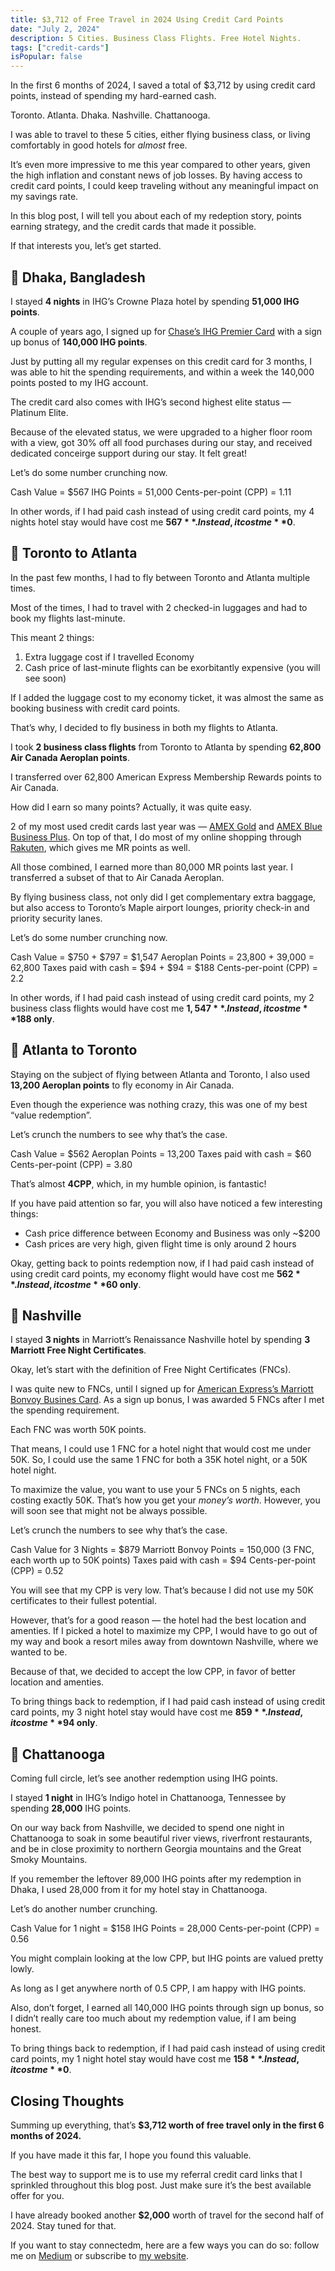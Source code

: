 ```yaml
---
title: $3,712 of Free Travel in 2024 Using Credit Card Points 
date: "July 2, 2024"
description: 5 Cities. Business Class Flights. Free Hotel Nights.
tags: ["credit-cards"]
isPopular: false
---
```

In the first 6 months of 2024, I saved a total of $3,712 by using credit card points, instead of spending my hard-earned cash. 

Toronto. Atlanta. Dhaka. Nashville. Chattanooga. 

I was able to travel to these 5 cities, either flying business class, or living comfortably in good hotels for *almost* free. 

It’s even more impressive to me this year compared to other years, given the high inflation and constant news of job losses. By having access to credit card points, I could keep traveling without any meaningful impact on my savings rate. 

In this blog post, I will tell you about each of my redeption story, points earning strategy, and the credit cards that made it possible. 

If that interests you, let’s get started. 

## 🏨 Dhaka, Bangladesh
I stayed **4 nights** in IHG’s Crowne Plaza hotel by spending **51,000 IHG points**. 

A couple of years ago, I signed up for [Chase’s IHG Premier Card](https://www.referyourchasecard.com/210m/1XJ2MVKHIH) with a sign up bonus of **140,000 IHG points**. 

Just by putting all my regular expenses on this credit card for 3 months, I was able to hit the spending requirements, and within a week the 140,000 points posted to my IHG account. 

The credit card also comes with IHG’s second highest elite status — Platinum Elite. 

Because of the elevated status, we were upgraded to a higher floor room with a view, got 30% off all food purchases during our stay, and received dedicated conceirge support during our stay. It felt great! 

Let’s do some number crunching now. 

Cash Value = $567
IHG Points = 51,000
Cents-per-point (CPP) = 1.11 

In other words, if I had paid cash instead of using credit card points, my 4 nights hotel stay would have cost me **$567**. Instead, it cost me **$0**. 

## 🛫 Toronto to Atlanta
In the past few months, I had to fly between Toronto and Atlanta multiple times. 

Most of the times, I had to travel with 2 checked-in luggages and had to book my flights last-minute. 

This meant 2 things:
1. Extra luggage cost if I travelled Economy
2. Cash price of last-minute flights can be exorbitantly expensive (you will see soon)

If I added the luggage cost to my economy ticket, it was almost the same as booking business with credit card points. 

That’s why, I decided to fly business in both my flights to Atlanta. 

I took **2 business class flights** from Toronto to Atlanta by spending **62,800 Air Canada Aeroplan points**. 

I transferred over 62,800 American Express Membership Rewards points to Air Canada.

How did I earn so many points? Actually, it was quite easy. 

2 of my most used credit cards last year was — [AMEX Gold](https://americanexpress.com/en-us/referral/gold-card?ref=MDIRTHlsVP&XLINK=MYCP) and [AMEX Blue Business Plus](https://americanexpress.com/en-us/referral/bluebusinessplus-credit-card?ref=MDIRTHTjpg&XLINK=MYCP). On top of that, I do most of my online shopping through [Rakuten](www.rakuten.com/r/JBNNVV?eeid=28187), which gives me MR points as well. 

All those combined, I earned more than 80,000 MR points last year. I transferred a subset of that to Air Canada Aeroplan. 

By flying business class, not only did I get complementary extra baggage, but also access to Toronto’s Maple airport lounges, priority check-in and priority security lanes. 

Let’s do some number crunching now. 

Cash Value = $750 + $797 = $1,547
Aeroplan Points = 23,800 + 39,000 = 62,800
Taxes paid with cash = $94 + $94 = $188
Cents-per-point (CPP) = 2.2

In other words, if I had paid cash instead of using credit card points, my 2 business class flights would have cost me **$1,547**. Instead, it cost me **$188 only**.

## 🛫 Atlanta to Toronto
Staying on the subject of flying between Atlanta and Toronto, I also used **13,200 Aeroplan points** to fly economy in Air Canada. 

Even though the experience was nothing crazy, this was one of my best “value redemption”. 

Let’s crunch the numbers to see why that’s the case. 

Cash Value = $562
Aeroplan Points = 13,200
Taxes paid with cash = $60
Cents-per-point (CPP) = 3.80

That’s almost **4CPP**, which, in my humble opinion, is fantastic! 

If you have paid attention so far, you will also have noticed a few interesting things:
- Cash price difference between Economy and Business was only ~$200
- Cash prices are very high, given flight time is only around 2 hours

Okay, getting back to points redemption now, if I had paid cash instead of using credit card points, my economy flight would have cost me **$562**. Instead, it cost me **$60 only**.

## 🏨 Nashville
I stayed **3 nights** in Marriott’s Renaissance Nashville hotel by spending **3 Marriott Free Night Certificates**. 

Okay, let’s start with the definition of Free Night Certificates (FNCs). 

I was quite new to FNCs, until I signed up for [American Express’s Marriott Bonvoy Busines Card](https://www.americanexpress.com/us/credit-cards/business/business-credit-cards/amex-marriott-bonvoy-business-credit-card/). As a sign up bonus, I was awarded 5 FNCs after I met the spending requirement. 

Each FNC was worth 50K points. 

That means, I could use 1 FNC for a hotel night that would cost me under 50K. So, I could use the same 1 FNC for both a 35K hotel night, or a 50K hotel night.

To maximize the value, you want to use your 5 FNCs on 5 nights, each costing exactly 50K. That’s how you get your *money’s worth*. However, you will soon see that might not be always possible. 

Let’s crunch the numbers to see why that’s the case. 

Cash Value for 3 Nights = $879
Marriott Bonvoy Points = 150,000 (3 FNC, each worth up to 50K points)
Taxes paid with cash = $94
Cents-per-point (CPP) = 0.52

You will see that my CPP is very low. That’s because I did not use my 50K certificates to their fullest potential. 

However, that’s for a good reason — the hotel had the best location and amenties. If I picked a hotel to maximize my CPP, I would have to go out of my way and book a resort miles away from downtown Nashville, where we wanted to be. 

Because of that, we decided to accept the low CPP, in favor of better location and amenties. 

To bring things back to redemption, if I had paid cash instead of using credit card points, my 3 night hotel stay would have cost me **$859**. Instead, it cost me **$94 only**.

## 🏨 Chattanooga
Coming full circle, let’s see another redemption using IHG points. 

I stayed **1 night** in IHG’s Indigo hotel in Chattanooga, Tennessee  by spending **28,000** IHG points. 

On our way back from Nashville, we decided to spend one night in Chattanooga to soak in some beautiful river views, riverfront restaurants, and be in close proximity to northern Georgia mountains and the Great Smoky Mountains. 

If you remember the leftover 89,000 IHG points after my redemption in Dhaka, I used 28,000 from it for my hotel stay in Chattanooga. 

Let’s do another number crunching.

Cash Value for 1 night = $158
IHG Points = 28,000
Cents-per-point (CPP) = 0.56

You might complain looking at the low CPP, but IHG points are valued pretty lowly. 

As long as I get anywhere north of 0.5 CPP, I am happy with IHG points. 

Also, don’t forget, I earned all 140,000 IHG points through sign up bonus, so I didn’t really care too much about my redemption value, if I am being honest. 

To bring things back to redemption, if I had paid cash instead of using credit card points, my 1 night hotel stay would have cost me **$158**. Instead, it cost me **$0**.
  

## Closing Thoughts
Summing up everything, that’s **$3,712 worth of free travel only in the first 6 months of 2024.** 

If you have made it this far, I hope you found this valuable. 

The best way to support me is to use my referral credit card links that I sprinkled throughout this blog post. Just make sure it’s the best available offer for you.

I have already booked another **$2,000** worth of travel for the second half of 2024. Stay tuned for that. 

If you want to stay connectedm, here are a few ways you can do so: follow me on [Medium](https://medium.com/@irtizahafiz) or subscribe to [my website](https://irtizahafiz.com/newsletter?utm_source=medium).

 